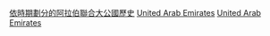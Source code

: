 [[Category:依時期劃分的阿拉伯聯合大公國歷史|]]
[[Category:各世紀各國|United Arab Emirates]]
[[Category:各世紀亞洲|United Arab Emirates]]